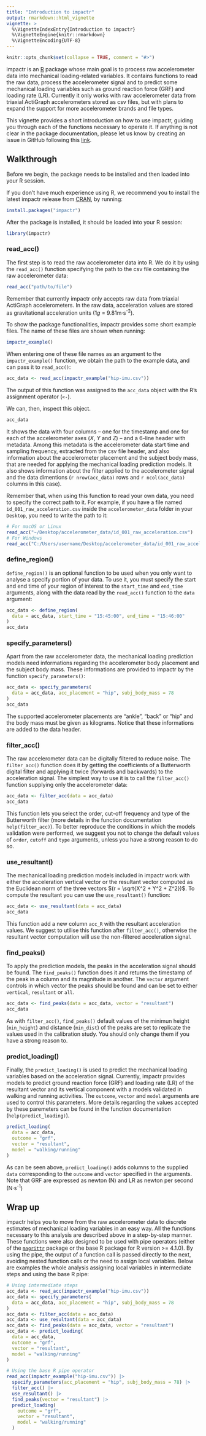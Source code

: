```yaml
---
title: "Introduction to impactr"
output: rmarkdown::html_vignette
vignette: >
  %\VignetteIndexEntry{Introduction to impactr}
  %\VignetteEngine{knitr::rmarkdown}
  %\VignetteEncoding{UTF-8}
---
```


```r
knitr::opts_chunk$set(collapse = TRUE, comment = "#>")
```

impactr is an [R](https://www.r-project.org) package whose main goal is to process raw accelerometer data into mechanical loading-related variables. It contains functions to read the raw data, process the accelerometer signal and to predict some mechanical loading variables such as ground reaction force (GRF) and loading rate (LR). Currently it only works with raw accelerometer data from triaxial ActiGraph accelerometers stored as csv files, but with plans to expand the support for more accelerometer brands and file types.

This vignette provides a short introduction on how to use impactr, guiding you through each of the functions necessary to operate it. If anything is not clear in the package documentation, please let us know by creating an issue in GitHub following this [link](https://github.com/verasls/impactr/issues).

## Walkthrough

Before we begin, the package needs to be installed and then loaded into your R session.

If you don't have much experience using R, we recommend you to install the latest impactr release from [CRAN](https://cran.r-project.org), by running:

```r
install.packages("impactr")
```

After the package is installed, it should be loaded into your R session:

```r
library(impactr)
```

### read_acc()

The first step is to read the raw accelerometer data into R. We do it by using the `read_acc()` function specifying the path to the csv file containing the raw accelerometer data:

```r
read_acc("path/to/file")
```

Remember that currently impactr only accepts raw data from triaxial ActiGraph accelerometers. In the raw data, acceleration values are stored as gravitational acceleration units (1*g* = 9.81m·s^-2^).

To show the package functionalities, impactr provides some short example files. The name of these files are shown when running:

```r
impactr_example()
```

When entering one of these file names as an argument to the `impactr_example()` function, we obtain the path to the example data, and can pass it to `read_acc()`:

```r
acc_data <- read_acc(impactr_example("hip-imu.csv"))
```

The output of this function was assigned to the `acc_data` object with the R's assignment operator (`<-`).

We can, then, inspect this object.

```r
acc_data
```

It shows the data with four columns -- one for the timestamp and one for each of the accelerometer axes (*X*, *Y* and *Z*) -- and a 6-line header with metadata. Among this metadata is the accelerometer data start time and sampling frequency, extracted from the csv file header, and also information about the accelerometer placement and the subject body mass, that are needed for applying the mechanical loading prediction models. It also shows information about the filter applied to the accelerometer signal and the data dimentions (`r nrow(acc_data)` rows and `r ncol(acc_data)` columns in this case).

Remember that, when using this function to read your own data, you need to specify the correct path to it. For example, if you have a file named `id_001_raw_acceleration.csv` inside the `accelerometer_data` folder in your `Desktop`, you need to write the path to it:

```r
# For macOS or Linux
read_acc("~/Desktop/accelerometer_data/id_001_raw_acceleration.csv")
# For Windows
read_acc("C:/Users/username/Desktop/accelerometer_data/id_001_raw_acceleration.csv")
```

### define_region()

`define_region()` is an optional function to be used when you only want to analyse a specify portion of your data. To use it, you must specify the start and end time of your region of interest to the `start_time` and `end_time` arguments, along with the data read by the `read_acc()` function to the `data` argument:

```r
acc_data <- define_region(
  data = acc_data, start_time = "15:45:00", end_time = "15:46:00"
)
acc_data
```

### specify_parameters()

Apart from the raw accelerometer data, the mechanical loading prediction models need informations regarding the accelerometer body placement and the subject body mass. These informations are provided to impactr by the function `specify_parameters()`:

```r
acc_data <- specify_parameters(
  data = acc_data, acc_placement = "hip", subj_body_mass = 78
)
acc_data
```

The supported accelerometer placements are "ankle", "back" or "hip" and the body mass must be given as kilograms. Notice that these informations are added to the data header. 

### filter_acc()

The raw accelerometer data can be digitally filtered to reduce noise. The `filter_acc()` function does it by getting the coefficients of a Butterworth digital filter and applying it twice (forwards and backwards) to the acceleration signal. The simplest way to use it is to call the `filter_acc()` function supplying only the accelerometer data:

```r
acc_data <- filter_acc(data = acc_data)
acc_data
```

This function lets you select the order, cut-off frequency and type of the Butterworth filter (more details in the function documentation `help(filter_acc)`). To better reproduce the conditions in which the models validation were performed, we suggest you not to change the default values of `order`, `cutoff` and `type` arguments, unless you have a strong reason to do so.

### use_resultant()

The mechanical loading prediction models included in impactr work with either the acceleration vertical vector or the resultant vector computed as the Euclidean norm of the three vectors $(r = \sqrt{X^2 + Y^2 + Z^2})$. To compute the resultant you can use the `use_resultant()` function:

```r
acc_data <- use_resultant(data = acc_data)
acc_data
```

This function add a new column `acc_R` with the resultant acceleration values. We suggest to utilise this function after `filter_acc()`, otherwise the resultant vector computation will use the non-filtered acceleration signal.

### find_peaks()

To apply the prediction models, the peaks in the acceleration signal should be found. The `find_peaks()` function does it and returns the timestamp of the peak in a column and its magnitude in another. The `vector` argument controls in which vector the peaks should be found and can be set to either `vertical`, `resultant` or `all`.

```r
acc_data <- find_peaks(data = acc_data, vector = "resultant")
acc_data
```

As with `filter_acc()`, `find_peaks()` default values of the minimun height (`min_height`) and distance (`min_dist`) of the peaks are set to replicate the values used in the calibration study. You should only change them if you have a strong reason to.

### predict_loading()

Finally, the `predict_loading()` is used to predict the mechanical loading variables based on the acceleration signal. Currently, impactr provides models to predict ground reaction force (GRF) and loading rate (LR) of the resultant vector and its vertical component with a models validated in walking and running activities. The `outcome`, `vector` and `model` arguments are used to control this parameters. More details regarding the values accepted by these paremeters can be found in the function documentation (`help(predict_loading)`).

```r
predict_loading(
  data = acc_data,
  outcome = "grf",
  vector = "resultant",
  model = "walking/running"
)
```

As can be seen above, `predict_loading()` adds columns to the supplied `data` corresponding to the `outcome` and `vector` specified in the arguments. Note that GRF are expressed as newton (N) and LR as newton per second (N·s^-1^)

## Wrap up

impactr helps you to move from the raw accelerometer data to discrete estimates of mechanical loading variables in an easy way. All the functions necessary to this analysis are described above in a step-by-step manner. These functions were also designed to be used with pipe operators (either of the [`magrittr`](https://magrittr.tidyverse.org) package or the base R package for R version >= 4.1.0). By using the pipe, the output of a function call is passed directly to the next, avoiding nested function calls or the need to assign local variables. Below are examples the whole analysis assigning local variables in intermediate steps and using the base R pipe:

```r
# Using intermediate steps
acc_data <- read_acc(impactr_example("hip-imu.csv"))
acc_data <- specify_parameters(
  data = acc_data, acc_placement = "hip", subj_body_mass = 78
)
acc_data <- filter_acc(data = acc_data)
acc_data <- use_resultant(data = acc_data)
acc_data <- find_peaks(data = acc_data, vector = "resultant")
acc_data <- predict_loading(
  data = acc_data,
  outcome = "grf",
  vector = "resultant",
  model = "walking/running"
)

# Using the base R pipe operator
read_acc(impactr_example("hip-imu.csv")) |>
  specify_parameters(acc_placement = "hip", subj_body_mass = 78) |>
  filter_acc() |>
  use_resultant() |>
  find_peaks(vector = "resultant") |>
  predict_loading(
    outcome = "grf",
    vector = "resultant",
    model = "walking/running"
  )
```
